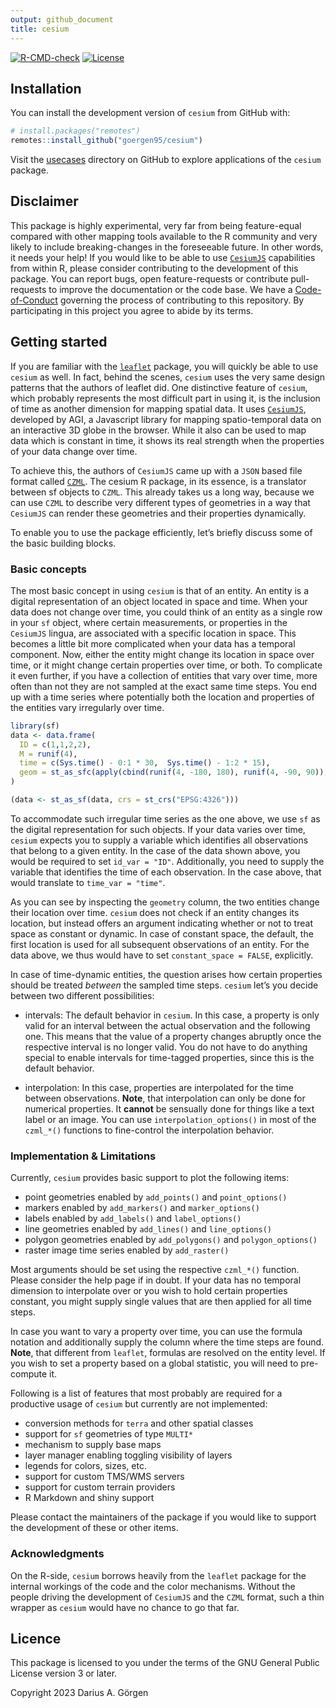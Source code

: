 ```yaml
---
output: github_document
title: cesium
---
```


[![R-CMD-check](https://github.com/goergen95/cesium/workflows/R-CMD-check/badge.svg)](https://github.com/goergen95/cesium/actions)
[![License](https://img.shields.io/badge/License-GPL (>=3)-brightgreen.svg?style=flat)](https://choosealicense.com/licenses/gpl-3.0/)

## Installation

You can install the development version of `cesium` from GitHub with:

```r
# install.packages("remotes")
remotes::install_github("goergen95/cesium")
```

Visit the [usecases](https://github.com/goergen95/cesium/tree/main/usecases) directory on 
GitHub to explore applications of the `cesium` package.

## Disclaimer

This package is highly experimental, very far from being feature-equal 
compared with other mapping tools available to the R community and very likely
to include breaking-changes in the foreseeable future. In other words, it needs 
your help! If you would like to be able to use [`CesiumJS`](https://cesium.com/platform/cesiumjs/) 
capabilities from within R, please consider contributing to the development of 
this package. You can report bugs, open feature-requests or contribute 
pull-requests to improve the documentation or the code base. We have a 
[Code-of-Conduct](https://github.com/goergen95/cesium/blob/main/CODE_OF_CONDUCT.md) 
governing the process of contributing to this repository. By participating in 
this project you agree to abide by its terms.

## Getting started

If you are familiar with the [`leaflet`](http://rstudio.github.io/leaflet/) 
package, you will quickly be able to use `cesium` as well. In fact, behind the 
scenes, `cesium` uses the very same design patterns that the authors of leaflet 
did. One distinctive feature of `cesium`, which probably represents the most 
difficult part in using it, is the inclusion of time as another dimension for 
mapping spatial data. It uses [`CesiumJS`](https://cesium.com/platform/cesiumjs/), 
developed by AGI, a Javascript library for mapping spatio-temporal data on an 
interactive 3D globe in the browser. While it also can be used to map data which 
is constant in time, it shows its real strength when the properties of your data 
change over time.

To achieve this, the authors of `CesiumJS` came up with a `JSON` based file format 
called [`CZML`](https://github.com/AnalyticalGraphicsInc/czml-writer/wiki/CZML-Guide). 
The cesium R package, in its essence, is a translator between sf objects to 
`CZML`. This already takes us a long way, because we can use `CZML` to describe 
very different types of geometries in a way that `CesiumJS` can render these 
geometries and their properties dynamically.

To enable you to use the package efficiently, let's briefly discuss some of 
the basic building blocks.

### Basic concepts

The most basic concept in using `cesium` is that of an entity.
An entity is a digital representation of an object located in space and time.
When your data does not change over time, you could think of an entity as a
single row in your `sf` object, where certain measurements, or properties in the
`CesiumJS` lingua, are associated with a specific location in space. This becomes
a little bit more complicated when your data has a temporal component. Now, 
either the entity might change its location in space over time, or it might 
change certain properties over time, or both. To complicate it even further,
if you have a collection of entities that vary over time, more often
than not they are not sampled at the exact same time steps. You end up with a 
time series where potentially both the location and properties of the entities 
vary irregularly over time.


```r
library(sf)
data <- data.frame(
  ID = c(1,1,2,2),
  M = runif(4),
  time = c(Sys.time() - 0:1 * 30,  Sys.time() - 1:2 * 15),
  geom = st_as_sfc(apply(cbind(runif(4, -180, 180), runif(4, -90, 90)), 1, st_point, simplify = F))
)

(data <- st_as_sf(data, crs = st_crs("EPSG:4326")))
```

To accommodate such irregular time series as the one above, we use `sf` as 
the digital representation for such objects. If your data varies over time, 
`cesium` expects you to supply a variable which identifies all observations 
that belong to a given entity. In the case of the data shown above, you would be 
required to set `id_var = "ID"`. Additionally, you need to supply the variable 
that identifies the time of each observation. In the case above, that would
translate to `time_var = "time"`.

As you can see by inspecting the `geometry` column, the two entities change
their location over time. `cesium` does not check if an entity changes its 
location, but instead offers an argument indicating whether or not to treat 
space as constant or dynamic. In case of constant space, the default, the first 
location is used for all subsequent observations of an entity. For the data
above, we thus would have to set `constant_space = FALSE`, explicitly.

In case of time-dynamic entities, the question arises how certain properties 
should be treated *between* the sampled time steps. `cesium` let's you decide 
between two different possibilities:

- intervals: The default behavior in `cesium`. In this case, a property is only 
  valid for an interval between the actual observation and the following one. 
  This means that the value of a property changes abruptly once the respective 
  interval is no longer valid. You do not have to do anything special to 
  enable intervals for time-tagged properties, since this is the default behavior.

- interpolation: In this case, properties are interpolated for the time between 
  observations. **Note**, that interpolation can only be done for numerical 
  properties. It **cannot** be sensually done for things like a text label or 
  an image. You can use `interpolation_options()` in most of the `czml_*()`
  functions to fine-control the interpolation behavior.


### Implementation & Limitations

Currently, `cesium` provides basic support to plot the following items:

- point geometries enabled by `add_points()` and `point_options()`
- markers enabled by `add_markers()` and `marker_options()`
- labels enabled by `add_labels()` and `label_options()`
- line geometries enabled by `add_lines()` and `line_options()`
- polygon geometries enabled by `add_polygons()` and `polygon_options()`
- raster image time series enabled by `add_raster()`

Most arguments should be set using the respective `czml_*()` function. Please
consider the help page if in doubt. If your data has no temporal dimension
to interpolate over or you wish to hold certain properties constant, you might
supply single values that are then applied for all time steps. 

In case you want to vary a property over time, you can use the formula notation 
and additionally supply the column where the time steps are found. **Note**, 
that different from `leaflet`, formulas are resolved on the entity level. If you 
wish to set a property based on a global statistic, you will need to pre-compute 
it.

Following is a list of features that most probably are required for a productive
usage of `cesium` but currently are not implemented:

- conversion methods for `terra` and other spatial classes
- support for `sf` geometries of type `MULTI*`
- mechanism to supply base maps
- layer manager enabling toggling visibility of layers
- legends for colors, sizes, etc.
- support for custom TMS/WMS servers
- support for custom terrain providers
- R Markdown and shiny support

Please contact the maintainers of the package if you would like to support
the development of these or other items.

### Acknowledgments

On the R-side, `cesium` borrows heavily from the `leaflet` package for the 
internal workings of the code and the color mechanisms. 
Without the people driving the development of `CesiumJS` and the `CZML`
format, such a thin wrapper as `cesium` would have no chance to go that far. 

## Licence

This package is licensed to you under the terms of the GNU General Public 
License version 3 or later.

Copyright 2023 Darius A. Görgen
